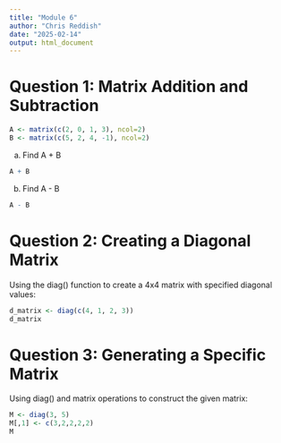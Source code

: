---
title: "Module 6"
author: "Chris Reddish"
date: "2025-02-14"
output: html_document
---
# Question 1: Matrix Addition and Subtraction
```{r}
A <- matrix(c(2, 0, 1, 3), ncol=2)
B <- matrix(c(5, 2, 4, -1), ncol=2)
```
a. Find A + B
```{r}
A + B
```
b. Find A - B
```{r}
A - B
```
# Question 2: Creating a Diagonal Matrix
Using the diag() function to create a 4x4 matrix with specified diagonal values:
```{r}
d_matrix <- diag(c(4, 1, 2, 3))
d_matrix
```
# Question 3: Generating a Specific Matrix
Using diag() and matrix operations to construct the given matrix:
```{r}
M <- diag(3, 5)
M[,1] <- c(3,2,2,2,2)
M
```
